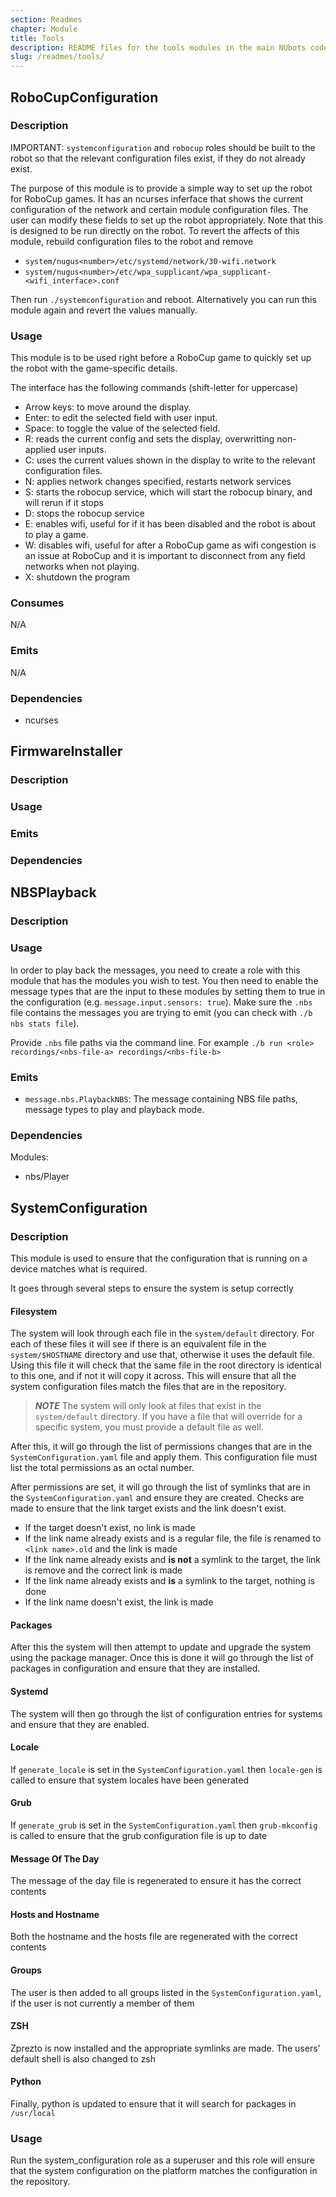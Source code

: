 ```yaml
---
section: Readmes
chapter: Module
title: Tools
description: README files for the tools modules in the main NUbots codebase
slug: /readmes/tools/
---
```


## RoboCupConfiguration

### Description

IMPORTANT: `systemconfiguration` and `robocup` roles should be built to the robot so that the relevant configuration files exist, if they do not already exist.

The purpose of this module is to provide a simple way to set up the robot for RoboCup games. It has an ncurses inferface that shows the current configuration of the network and certain module configuration files. The user can modify these fields to set up the robot appropriately. Note that this is designed to be run directly on the robot. To revert the affects of this module, rebuild configuration files to the robot and remove

- `system/nugus<number>/etc/systemd/network/30-wifi.network`
- `system/nugus<number>/etc/wpa_supplicant/wpa_supplicant-<wifi_interface>.conf`

Then run `./systemconfiguration` and reboot. Alternatively you can run this module again and revert the values manually.

### Usage

This module is to be used right before a RoboCup game to quickly set up the robot with the game-specific details.

The interface has the following commands (shift-letter for uppercase)

- Arrow keys: to move around the display.
- Enter: to edit the selected field with user input.
- Space: to toggle the value of the selected field.
- R: reads the current config and sets the display, overwritting non-applied user inputs.
- C: uses the current values shown in the display to write to the relevant configuration files.
- N: applies network changes specified, restarts network services
- S: starts the robocup service, which will start the robocup binary, and will rerun if it stops
- D: stops the robocup service
- E: enables wifi, useful for if it has been disabled and the robot is about to play a game.
- W: disables wifi, useful for after a RoboCup game as wifi congestion is an issue at RoboCup and it is important to disconnect from any field networks when not playing.
- X: shutdown the program

### Consumes

N/A

### Emits

N/A

### Dependencies

- ncurses

## FirmwareInstaller

### Description

### Usage

### Emits

### Dependencies

## NBSPlayback

### Description

### Usage

In order to play back the messages, you need to create a role with this module that has the modules you wish to test. You then need to enable the message types that are the input to these modules by setting them to true in the configuration (e.g. `message.input.sensors: true`). Make sure the `.nbs` file contains the messages you are trying to emit (you can check with `./b nbs stats file`).

Provide `.nbs` file paths via the command line. For example `./b run <role> recordings/<nbs-file-a> recordings/<nbs-file-b>`

### Emits

- `message.nbs.PlaybackNBS`: The message containing NBS file paths, message types to play and playback mode.

### Dependencies

Modules:

- nbs/Player

## SystemConfiguration

### Description

This module is used to ensure that the configuration that is running on a device matches what is required.

It goes through several steps to ensure the system is setup correctly

#### Filesystem

The system will look through each file in the `system/default` directory.
For each of these files it will see if there is an equivalent file in the `system/$HOSTNAME` directory and use that, otherwise it uses the default file.
Using this file it will check that the same file in the root directory is identical to this one, and if not it will copy it across.
This will ensure that all the system configuration files match the files that are in the repository.

> **_NOTE_**
> The system will only look at files that exist in the `system/default` directory.
> If you have a file that will override for a specific system, you must provide a default file as well.

After this, it will go through the list of permissions changes that are in the `SystemConfiguration.yaml` file and apply them.
This configuration file must list the total permissions as an octal number.

After permissions are set, it will go through the list of symlinks that are in the `SystemConfiguration.yaml` and ensure they are created.
Checks are made to ensure that the link target exists and the link doesn't exist.

- If the target doesn't exist, no link is made
- If the link name already exists and is a regular file, the file is renamed to `<link name>.old` and the link is made
- If the link name already exists and **is not** a symlink to the target, the link is remove and the correct link is made
- If the link name already exists and **is** a symlink to the target, nothing is done
- If the link name doesn't exist, the link is made

#### Packages

After this the system will then attempt to update and upgrade the system using the package manager.
Once this is done it will go through the list of packages in configuration and ensure that they are installed.

#### Systemd

The system will then go through the list of configuration entries for systems and ensure that they are enabled.

#### Locale

If `generate_locale` is set in the `SystemConfiguration.yaml` then `locale-gen` is called to ensure that system locales have been generated

#### Grub

If `generate_grub` is set in the `SystemConfiguration.yaml` then `grub-mkconfig` is called to ensure that the grub configuration file is up to date

#### Message Of The Day

The message of the day file is regenerated to ensure it has the correct contents

#### Hosts and Hostname

Both the hostname and the hosts file are regenerated with the correct contents

#### Groups

The user is then added to all groups listed in the `SystemConfiguration.yaml`, if the user is not currently a member of them

#### ZSH

Zprezto is now installed and the appropriate symlinks are made. The users' default shell is also changed to zsh

#### Python

Finally, python is updated to ensure that it will search for packages in `/usr/local`

### Usage

Run the system_configuration role as a superuser and this role will ensure that the system configuration on the platform matches the configuration in the repository.

